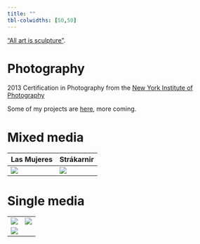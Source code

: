 ```yaml
---
title: ""
tbl-colwidths: [50,50]
---
```


["All art is sculpture"](https://johannahel.ga/cv/).

# Photography

2013 Certification in Photography from the [New York Institute of Photography](https://www.nyip.edu)

Some of my projects are [here](https://www.flickr.com/photos/jkbirnir/albums), more coming.

# Mixed media

| Las Mujeres                   | Strákarnir                |
|-------------------------|------------------------|
| ![](images/art1.jpeg) | ![](images/art2.jpg) |

# Single media

|                    |                   |
|------------------------|------------------------|
| ![](images/art4.jpg) | ![](images/art3.jpg) |
| ![](images/art5.jpg) |                        |
